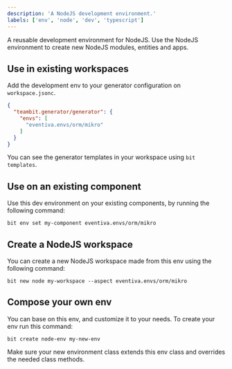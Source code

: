 ```yaml
---
description: 'A NodeJS development environment.'
labels: ['env', 'node', 'dev', 'typescript']
---
```


A reusable development environment for NodeJS.
Use the NodeJS environment to create new NodeJS modules, entities and apps.

## Use in existing workspaces

Add the development env to your generator configuration on `workspace.jsonc`.

```json
{
  "teambit.generator/generator": {
    "envs": [
      "eventiva.envs/orm/mikro"
    ]
  }
}
```

You can see the generator templates in your workspace using `bit templates`.

## Use on an existing component

Use this dev environment on your existing components, by running the following command:

```
bit env set my-component eventiva.envs/orm/mikro
```


## Create a NodeJS workspace

You can create a new NodeJS workspace made from this env using the following command:

```
bit new node my-workspace --aspect eventiva.envs/orm/mikro
```

## Compose your own env

You can base on this env, and customize it to your needs. To create your env run this command:
```
bit create node-env my-new-env
```

Make sure your new environment class extends this env class and overrides the needed class methods.
